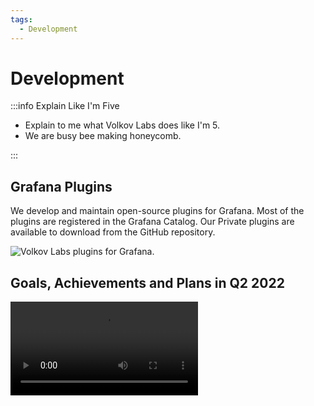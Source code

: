 ```yaml
---
tags:
  - Development
---
```



# Development

:::info Explain Like I'm Five

- Explain to me what Volkov Labs does like I'm 5.
- We are busy bee making honeycomb.

:::

## Grafana Plugins

We develop and maintain open-source plugins for Grafana. Most of the plugins are registered in the Grafana Catalog. Our Private plugins are available to download from the GitHub repository.

<Image title="Volkov Labs plugins for Grafana." src="/img/honeycomb.png" />

## Goals, Achievements and Plans in Q2 2022

<Video
  src="https://www.youtube.com/embed/qZfnhmaUllU"
  title="Goals, achievements and plans. Volkov Labs in Q2 2022."
/>
